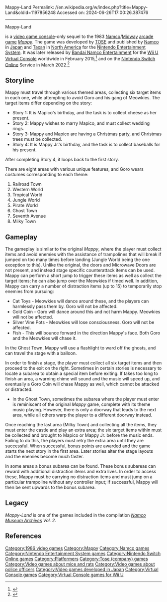 Mappy-Land
Permalink: //en.wikipedia.org/w/index.php?title=Mappy-Land&oldid=1197856248
Accessed on: 2024-06-26T17:00:26.387476



------
Mappy-Land
{{Infobox video game
| title = Mappy-Land
| image = Mappy Land box art.jpg
| caption = North American box art
| developer = [[Tose (company)|TOSE]]
| publisher = [[North America|NA]]: [[Taxan]] <br> JP: [[Namco]]
| released = {{ubl|'''NES''' {{vgrelease|JP|November 26, 1986<ref>{{cite web |title=Mappy Land International Releases |url=https://www.giantbomb.com/mappy-land/3030-22413/releases/ |website=Giant Bomb}}</ref>|NA|April 1989<ref>{{cite web| author=Nintendo staff | title=NES Games | url=https://www.nintendo.com/consumer/gameslist/manuals/nes_games.pdf | archive-url=https://web.archive.org/web/20101221005931/http://www.nintendo.com/consumer/gameslist/manuals/nes_games.pdf | publisher=[[Nintendo]] | archive-date=December 21, 2010| access-date=September 24, 2011}}</ref>}}}}
| genre = [[Platform game]]
| modes = [[Single-player]]
| series = ''Mappy''
| platforms = [[Nintendo Entertainment System]]
}}

{{nihongo|'''''Mappy-Land'''''|マッピーランド|Mappī Rando}} is a [[video game console]]-only sequel to the 1983 [[Namco]]/[[Midway Games|Midway]] [[arcade game]] ''[[Mappy]]''. The game was developed by [[Tose Co., Ltd.|TOSE]] and published by [[Namco]] in [[Japan]] and [[Taxan]] in [[North America]] for the [[Nintendo Entertainment System]]. It was later released by [[Bandai Namco Entertainment]] for the [[Wii U]] [[Virtual Console]] worldwide in February 2015,<ref>{{Cite web|url=https://www.nintendolife.com/games/nes/mappy-land|title=Mappy-Land|first=Nintendo|last=Life|date=March 31, 2022|website=Nintendo Life}}</ref> and on the [[Nintendo Switch Online]] Service in March 2022.<ref>{{Cite web|url=https://www.kotaku.com.au/2022/03/nintendo-switch-onlines-march-games-are-weird/|title=Nintendo Switch Online's March Titles Are Sequels To Games Unavailable On The Platform|first=Boxhead|last=Says|date=March 31, 2022|website=Kotaku Australia}}</ref>

==Storyline==
Mappy must travel through various themed areas, collecting six target items in each one, while attempting to avoid Goro and his gang of Meowkies. The target items differ depending on the story:
* Story 1: It is Mapico's birthday, and the task is to collect cheese as her present.
* Story 2: Mappy wishes to marry Mapico, and must collect wedding rings.
* Story 3: Mappy and Mapico are having a Christmas party, and Christmas trees must be collected.
* Story 4: It is Mappy Jr.'s birthday, and the task is to collect baseballs for his present.

After completing Story 4, it loops back to the first story.

There are eight areas with various unique features, and Goro wears costumes corresponding to each theme:
# Railroad Town
# Western World
# Tropical World
# Jungle World
# Pirate World
# Ghost Town
# Seventh Avenue
# Milky Town

==Gameplay==
The gameplay is similar to the original ''Mappy'', where the player must collect items and avoid enemies with the assistance of trampolines that will break if jumped on too many times before landing (Jungle World being the one exception to this). Unlike the original, the doors and Microwave Doors are not present, and instead stage specific counterattack items can be used. Mappy can perform a short jump to trigger these items as well as collect the target items; he can also jump over the Meowkies if timed well. In addition, Mappy can carry a number of distraction items (up to 15) to temporarily stop enemies from pursuing:

* Cat Toys - Meowkies will dance around these, and the players can harmlessly pass them by. Goro will not be affected.
* Gold Coin - Goro will dance around this and not harm Mappy. Meowkies will not be affected.
* Silver Vine Pots - Meowkies will lose consciousness. Goro will not be affected.
* Fish - This will bounce forward in the direction Mappy's face. Both Goro and the Meowkies will chase it.

In the Ghost Town, Mappy will use a flashlight to ward off the ghosts, and can travel the stage with a balloon.

In order to finish a stage, the player must collect all six target items and then proceed to the exit on the right. Sometimes in certain stories is necessary to locate a subarea to obtain a special item before exiting. If takes too long to finish an area, a warning chime will sound and the music will speed up, and eventually a Goro Coin will chase Mappy as well, which cannot be attacked or distracted.

* In the Ghost Town, sometimes the subarea where the player must enter is reminiscent of the original ''Mappy'' game, complete with its theme music playing. However, there is only a doorway that leads to the next area, while all others warp the player to a different doorway instead.

Once reaching the last area (Milky Town) and collecting all the items, they must enter the castle and play an extra area; the six target items within must be collected and brought to Mapico or Mappy Jr. before the music ends. Failing to do this, the players must retry the extra area until they are successful. When successful, bonus points are awarded and the game starts the next story in the first area. Later stories alter the stage layouts and the enemies become much faster.

In some areas a bonus subarea can be found. These bonus subareas can reward with additional distraction items and extra lives. In order to access these, Mappy must be carrying no distraction items and must jump on a particular trampoline without any controller input; if successful, Mappy will then be sent upwards to the bonus subarea.

==Legacy==
''Mappy-Land'' is one of the games included in the compilation ''[[Namco Museum#Namco Museum Archives|Namco Museum Archives]] Vol. 2''.

==References==
{{reflist}}

{{Mappy series}}

[[Category:1986 video games]]
[[Category:Mappy]]
[[Category:Namco games]]
[[Category:Nintendo Entertainment System games]]
[[Category:Nintendo Switch Online games]]
[[Category:Platformers]]
[[Category:Tose (company) games]]
[[Category:Video games about mice and rats]]
[[Category:Video games about police officers]]
[[Category:Video games developed in Japan]]
[[Category:Virtual Console games]]
[[Category:Virtual Console games for Wii U]]